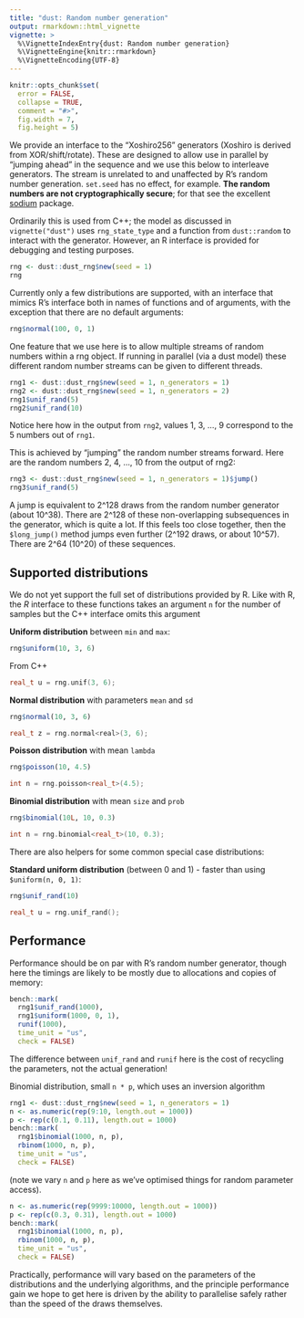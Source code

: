 ```yaml
---
title: "dust: Random number generation"
output: rmarkdown::html_vignette
vignette: >
  %\VignetteIndexEntry{dust: Random number generation}
  %\VignetteEngine{knitr::rmarkdown}
  %\VignetteEncoding{UTF-8}
---
```


```r
knitr::opts_chunk$set(
  error = FALSE,
  collapse = TRUE,
  comment = "#>",
  fig.width = 7,
  fig.height = 5)
```

We provide an interface to the "Xoshiro256" generators (Xoshiro is derived from XOR/shift/rotate). These are designed to allow use in parallel by "jumping ahead" in the sequence and we use this below to interleave generators. The stream is unrelated to and unaffected by R's random number generation. `set.seed` has no effect, for example. **The random numbers are not cryptographically secure**; for that see the excellent [sodium](https://cran.r-project.org/package=sodium) package.

Ordinarily this is used from C++; the model as discussed in `vignette("dust")` uses `rng_state_type` and a function from `dust::random` to interact with the generator. However, an R interface is provided for debugging and testing purposes.

```r
rng <- dust::dust_rng$new(seed = 1)
rng
```

Currently only a few distributions are supported, with an interface that mimics R's interface both in names of functions and of arguments, with the exception that there are no default arguments:

```r
rng$normal(100, 0, 1)
```

One feature that we use here is to allow multiple streams of random numbers within a rng object. If running in parallel (via a dust model) these different random number streams can be given to different threads.

```r
rng1 <- dust::dust_rng$new(seed = 1, n_generators = 1)
rng2 <- dust::dust_rng$new(seed = 1, n_generators = 2)
rng1$unif_rand(5)
rng2$unif_rand(10)
```

Notice here how in the output from `rng2`, values 1, 3, ..., 9 correspond to the 5 numbers out of `rng1`.

This is achieved by "jumping" the random number streams forward.  Here are the random numbers 2, 4, ..., 10 from the output of rng2:

```r
rng3 <- dust::dust_rng$new(seed = 1, n_generators = 1)$jump()
rng3$unif_rand(5)
```

A jump is equivalent to 2^128 draws from the random number generator (about 10^38). There are 2^128 of these non-overlapping subsequences in the generator, which is quite a lot. If this feels too close together, then the `$long_jump()` method jumps even further (2^192 draws, or about 10^57). There are 2^64 (10^20) of these sequences.

## Supported distributions

We do not yet support the full set of distributions provided by R. Like with R, the *R* interface to these functions takes an argument `n` for the number of samples but the C++ interface omits this argument

**Uniform distribution** between `min` and `max`:

```r
rng$uniform(10, 3, 6)
```

From C++

```cc
real_t u = rng.unif(3, 6);
```

**Normal distribution** with parameters `mean` and `sd`

```r
rng$normal(10, 3, 6)
```

```cc
real_t z = rng.normal<real>(3, 6);
```

**Poisson distribution** with mean `lambda`

```r
rng$poisson(10, 4.5)
```

```cc
int n = rng.poisson<real_t>(4.5);
```

**Binomial distribution** with mean `size` and `prob`

```r
rng$binomial(10L, 10, 0.3)
```

```cc
int n = rng.binomial<real_t>(10, 0.3);
```

There are also helpers for some common special case distributions:

**Standard uniform distribution** (between 0 and 1) - faster than using `$uniform(n, 0, 1)`:

```r
rng$unif_rand(10)
```

```cc
real_t u = rng.unif_rand();
```

## Performance

Performance should be on par with R's random number generator, though here the timings are likely to be mostly due to allocations and copies of memory:

```r
bench::mark(
  rng1$unif_rand(1000),
  rng1$uniform(1000, 0, 1),
  runif(1000),
  time_unit = "us",
  check = FALSE)
```

The difference between `unif_rand` and `runif` here is the cost of recycling the parameters, not the actual generation!

Binomial distribution, small `n * p`, which uses an inversion algorithm

```r
rng1 <- dust::dust_rng$new(seed = 1, n_generators = 1)
n <- as.numeric(rep(9:10, length.out = 1000))
p <- rep(c(0.1, 0.11), length.out = 1000)
bench::mark(
  rng1$binomial(1000, n, p),
  rbinom(1000, n, p),
  time_unit = "us",
  check = FALSE)
```

(note we vary `n` and `p` here as we've optimised things for random parameter access).

```r
n <- as.numeric(rep(9999:10000, length.out = 1000))
p <- rep(c(0.3, 0.31), length.out = 1000)
bench::mark(
  rng1$binomial(1000, n, p),
  rbinom(1000, n, p),
  time_unit = "us",
  check = FALSE)
```

Practically, performance will vary based on the parameters of the distributions and the underlying algorithms, and the principle performance gain we hope to get here is driven by the ability to parallelise safely rather than the speed of the draws themselves.
